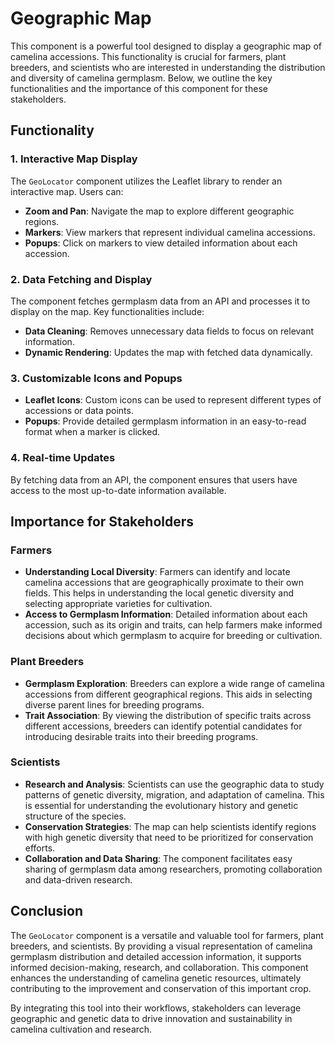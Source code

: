 # Geographic Map 

This component is a powerful tool designed to display a geographic map of camelina accessions. This functionality is crucial for farmers, plant breeders, and scientists who are interested in understanding the distribution and diversity of camelina germplasm. Below, we outline the key functionalities and the importance of this component for these stakeholders.

## Functionality

### 1. Interactive Map Display

The `GeoLocator` component utilizes the Leaflet library to render an interactive map. Users can:

- **Zoom and Pan**: Navigate the map to explore different geographic regions.
- **Markers**: View markers that represent individual camelina accessions.
- **Popups**: Click on markers to view detailed information about each accession.

### 2. Data Fetching and Display

The component fetches germplasm data from an API and processes it to display on the map. Key functionalities include:

- **Data Cleaning**: Removes unnecessary data fields to focus on relevant information.
- **Dynamic Rendering**: Updates the map with fetched data dynamically.

### 3. Customizable Icons and Popups

- **Leaflet Icons**: Custom icons can be used to represent different types of accessions or data points.
- **Popups**: Provide detailed germplasm information in an easy-to-read format when a marker is clicked.

### 4. Real-time Updates

By fetching data from an API, the component ensures that users have access to the most up-to-date information available.

## Importance for Stakeholders

### Farmers

- **Understanding Local Diversity**: Farmers can identify and locate camelina accessions that are geographically proximate to their own fields. This helps in understanding the local genetic diversity and selecting appropriate varieties for cultivation.
- **Access to Germplasm Information**: Detailed information about each accession, such as its origin and traits, can help farmers make informed decisions about which germplasm to acquire for breeding or cultivation.

### Plant Breeders

- **Germplasm Exploration**: Breeders can explore a wide range of camelina accessions from different geographical regions. This aids in selecting diverse parent lines for breeding programs.
- **Trait Association**: By viewing the distribution of specific traits across different accessions, breeders can identify potential candidates for introducing desirable traits into their breeding programs.

### Scientists

- **Research and Analysis**: Scientists can use the geographic data to study patterns of genetic diversity, migration, and adaptation of camelina. This is essential for understanding the evolutionary history and genetic structure of the species.
- **Conservation Strategies**: The map can help scientists identify regions with high genetic diversity that need to be prioritized for conservation efforts.
- **Collaboration and Data Sharing**: The component facilitates easy sharing of germplasm data among researchers, promoting collaboration and data-driven research.

## Conclusion

The `GeoLocator` component is a versatile and valuable tool for farmers, plant breeders, and scientists. By providing a visual representation of camelina germplasm distribution and detailed accession information, it supports informed decision-making, research, and collaboration. This component enhances the understanding of camelina genetic resources, ultimately contributing to the improvement and conservation of this important crop.

By integrating this tool into their workflows, stakeholders can leverage geographic and genetic data to drive innovation and sustainability in camelina cultivation and research.
